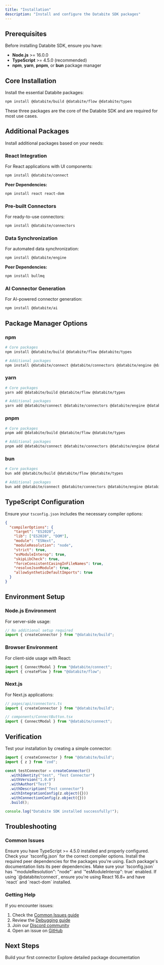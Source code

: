 ```yaml
---
title: "Installation"
description: "Install and configure the Databite SDK packages"
---
```


## Prerequisites

Before installing Databite SDK, ensure you have:

- **Node.js** >= 16.0.0
- **TypeScript** >= 4.5.0 (recommended)
- **npm**, **yarn**, **pnpm**, or **bun** package manager

## Core Installation

Install the essential Databite packages:

```bash
npm install @databite/build @databite/flow @databite/types
```

<Warning>
  These three packages are the core of the Databite SDK and are required for
  most use cases.
</Warning>

## Additional Packages

Install additional packages based on your needs:

### React Integration

For React applications with UI components:

```bash
npm install @databite/connect
```

**Peer Dependencies:**

```bash
npm install react react-dom
```

### Pre-built Connectors

For ready-to-use connectors:

```bash
npm install @databite/connectors
```

### Data Synchronization

For automated data synchronization:

```bash
npm install @databite/engine
```

**Peer Dependencies:**

```bash
npm install bullmq
```

### AI Connector Generation

For AI-powered connector generation:

```bash
npm install @databite/ai
```

## Package Manager Options

### npm

```bash
# Core packages
npm install @databite/build @databite/flow @databite/types

# Additional packages
npm install @databite/connect @databite/connectors @databite/engine @databite/ai
```

### yarn

```bash
# Core packages
yarn add @databite/build @databite/flow @databite/types

# Additional packages
yarn add @databite/connect @databite/connectors @databite/engine @databite/ai
```

### pnpm

```bash
# Core packages
pnpm add @databite/build @databite/flow @databite/types

# Additional packages
pnpm add @databite/connect @databite/connectors @databite/engine @databite/ai
```

### bun

```bash
# Core packages
bun add @databite/build @databite/flow @databite/types

# Additional packages
bun add @databite/connect @databite/connectors @databite/engine @databite/ai
```

## TypeScript Configuration

Ensure your `tsconfig.json` includes the necessary compiler options:

```json
{
  "compilerOptions": {
    "target": "ES2020",
    "lib": ["ES2020", "DOM"],
    "module": "ESNext",
    "moduleResolution": "node",
    "strict": true,
    "esModuleInterop": true,
    "skipLibCheck": true,
    "forceConsistentCasingInFileNames": true,
    "resolveJsonModule": true,
    "allowSyntheticDefaultImports": true
  }
}
```

## Environment Setup

### Node.js Environment

For server-side usage:

```typescript
// No additional setup required
import { createConnector } from "@databite/build";
```

### Browser Environment

For client-side usage with React:

```typescript
import { ConnectModal } from "@databite/connect";
import { createFlow } from "@databite/flow";
```

### Next.js

For Next.js applications:

```typescript
// pages/api/connectors.ts
import { createConnector } from "@databite/build";

// components/ConnectButton.tsx
import { ConnectModal } from "@databite/connect";
```

## Verification

Test your installation by creating a simple connector:

```typescript
import { createConnector } from "@databite/build";
import { z } from "zod";

const testConnector = createConnector()
  .withIdentity("test", "Test Connector")
  .withVersion("1.0.0")
  .withAuthor("Test")
  .withDescription("Test connector")
  .withIntegrationConfig(z.object({}))
  .withConnectionConfig(z.object({}))
  .build();

console.log("Databite SDK installed successfully!");
```

## Troubleshooting

### Common Issues

<AccordionGroup>
  <Accordion title="TypeScript Errors">
    Ensure you have TypeScript >= 4.5.0 installed and properly configured. Check
    your `tsconfig.json` for the correct compiler options.
  </Accordion>
  <Accordion title="Peer Dependency Warnings">
    Install the required peer dependencies for the packages you're using. Each
    package's documentation lists its peer dependencies.
  </Accordion>
  <Accordion title="Module Resolution Issues">
    Make sure your `tsconfig.json` has `"moduleResolution": "node"` and
    `"esModuleInterop": true` enabled.
  </Accordion>
  <Accordion title="React Hooks Errors">
    If using `@databite/connect`, ensure you're using React 16.8+ and have
    `react` and `react-dom` installed.
  </Accordion>
</AccordionGroup>

### Getting Help

If you encounter issues:

1. Check the [Common Issues guide](/guides/common-issues)
2. Review the [Debugging guide](/guides/debugging)
3. Join our [Discord community](https://discord.gg/databite)
4. Open an issue on [GitHub](https://github.com/DatabiteDev/databite/issues)

## Next Steps

<CardGroup cols={2}>
  <Card title="Quickstart Guide" icon="rocket" href="/quickstart">
    Build your first connector
  </Card>
  <Card title="Package Documentation" icon="book" href="/packages/types">
    Explore detailed package documentation
  </Card>
</CardGroup>
